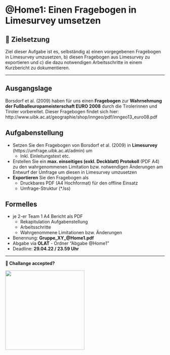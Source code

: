 # \@Home1: Einen Fragebogen in Limesurvey umsetzen

## 📢 Zielsetzung {.unnumbered}

Ziel dieser Aufgabe ist es, selbständig a) einen vorgegebenen Fragebogen in Limesurvey umzusetzen, b) diesen Fragebogen aus Limesurvey zu exportieren und c) die dazu notwendigen Arbeitsschritte in einem Kurzbericht zu dokumentieren.

---

## Ausgangslage

Borsdorf et al. (2009) haben für uns einen **Fragebogen** zur **Wahrnehmung der Fußballeuropameisterschaft EURO 2008** durch die Tirolerinnen und Tiroler vorbereitet. Dieser Fragebogen findet sich hier:
http://www.uibk.ac.at/geographie/shop/inngeo/pdf/inngeo13_euro08.pdf


## Aufgabenstellung

* Setzen Sie den Fragebogen von Borsdorf et al. (2009) in **Limesurvey** (https://umfrage.uibk.ac.at/admin) um
  + Inkl. Einleitungstext etc.
* Erstellen Sie ein **max. einseitiges (exkl. Deckblatt) Protokoll** (PDF A4) zu den wahrgenommenen Limitation bzw. notwendigen Änderungen am Entwurf der Umfrage um diesen in Limesurvey umzusetzen
* **Exportieren** Sie den Fragebogen als 
  + Druckbares PDF (A4 Hochformat) für den offline Einsatz
  + Umfrage-Struktur (*.lss)


## Formelles

* je 2-er Team 1 A4 Bericht als PDF
    + Rekapitulation Aufgabenstellung
    + Arbeitsschritte
    + Wahrgenommene Limitationen bzw. Änderungen
* Benennung: **Gruppe_XY_\@Home1.pdf**
* Abgabe via **OLAT** - Ordner "Abgabe \@Home1"
* Deadline: **29.04.22 / 23.59 Uhr**

---

**🤔 Challange accepted?**

![](images/good.gif){.videoframe width="250"}
